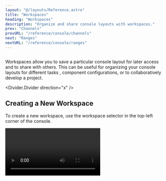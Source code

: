 ```yaml
---
layout: "@/layouts/Reference.astro"
title: "Workspaces"
heading: "Workspaces"
description: "Organize and share console layouts with workspaces."
prev: "Channels"
prevURL: "/reference/console/channels"
next: "Ranges"
nextURL: "/reference/console/ranges"
---
```




<Diagram style="height: 400px" variant="preview">
  <Image
    client:only="react"
    id="console/workspaces/workspaces"
    themed={false}
    style={{
      height: "500px",
      width: "fit-content",
      transform: "translate(-6%, -9%)",
      borderRadius: "1.5rem",
      boxShadow: "-1rem -1rem 1rem 3px var(--pluto-gray-l1-15)",
    }}
  />
</Diagram>

Workspaces allow you to save a particular console layout for later access and to share
with others. This can be useful for organizing your console layouts for different tasks
, component configurations, or to collaboratively develop a project.

<Divider.Divider direction="x" />

## Creating a New Workspace

To create a new workspace, use the workspace selector in the top-left corner of the
console.

<Video client:only="react" id="console/workspaces/create" />

<Divider.Divider direction="x" />

## Loading a Workspace

Workspaces can be loaded by finding them in the resources toolbar on the left-hand side
or clicking the workspace tab on the top.

<Video client:only="react" id="console/workspaces/load" />
